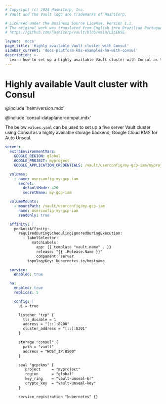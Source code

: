 ```yaml
---
# Copyright (c) 2024 HashiCorp, Inc.
# Vault and the Vault logo are trademarks of HashiCorp.

# Licensed under the Business Source License, Version 1.1.
# The original work was translated from English into Brazilian Portuguese.
# https://github.com/hashicorp/vault/blob/main/LICENSE

layout: 'docs'
page_title: 'Highly available Vault cluster with Consul'
sidebar_current: 'docs-platform-k8s-examples-ha-with-consul'
description: >-
  Learn how to set up a highly available Vault cluster with Consul as the storage backend.
---
```


# Highly available Vault cluster with Consul

@include 'helm/version.mdx'

@include 'consul-dataplane-compat.mdx'

The below `values.yaml` can be used to set up a five server Vault cluster using
Consul as a highly available storage backend, Google Cloud KMS for Auto Unseal.

```yaml
server:
  extraEnvironmentVars:
    GOOGLE_REGION: global
    GOOGLE_PROJECT: myproject
    GOOGLE_APPLICATION_CREDENTIALS: /vault/userconfig/my-gcp-iam/myproject-creds.json

  volumes:
    - name: userconfig-my-gcp-iam
      secret:
        defaultMode: 420
        secretName: my-gcp-iam

  volumeMounts:
    - mountPath: /vault/userconfig/my-gcp-iam
      name: userconfig-my-gcp-iam
      readOnly: true

  affinity: |
    podAntiAffinity:
      requiredDuringSchedulingIgnoredDuringExecution:
        - labelSelector:
            matchLabels:
              app: {{ template "vault.name" . }}
              release: "{{ .Release.Name }}"
              component: server
          topologyKey: kubernetes.io/hostname

  service:
    enabled: true

  ha:
    enabled: true
    replicas: 5

    config: |
      ui = true

      listener "tcp" {
        tls_disable = 1
        address = "[::]:8200"
        cluster_address = "[::]:8201"
      }

      storage "consul" {
        path = "vault"
        address = "HOST_IP:8500"
      }

      seal "gcpckms" {
         project     = "myproject"
         region      = "global"
         key_ring    = "vault-unseal-kr"
         crypto_key  = "vault-unseal-key"
      }

      service_registration "kubernetes" {}
```
